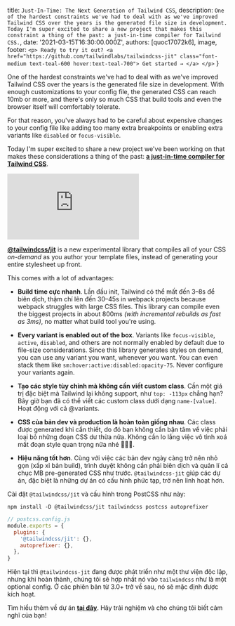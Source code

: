
  title: `Just-In-Time: The Next Generation of Tailwind CSS`,
  description: `One of the hardest constraints we've had to deal with as we've improved Tailwind CSS over the years is the generated file size in development. Today I'm super excited to share a new project that makes this constraint a thing of the past: a just-in-time compiler for Tailwind CSS.`,
  date: '2021-03-15T16:30:00.000Z',
  authors: [quoc17072k6],
  image,
  footer: `
    <p>
      Ready to try it out?
      <a href="https://github.com/tailwindlabs/tailwindcss-jit" class="font-medium text-teal-600 hover:text-teal-700">
        Get started →
      </a>
    </p>
  `
}

One of the hardest constraints we've had to deal with as we've improved Tailwind CSS over the years is the generated file size in development. With enough customizations to your config file, the generated CSS can reach 10mb or more, and there's only so much CSS that build tools and even the browser itself will comfortably tolerate.

For that reason, you've always had to be careful about expensive changes to your config file like adding too many extra breakpoints or enabling extra variants like `disabled` or `focus-visible`.

Today I'm super excited to share a new project we've been working on that makes these considerations a thing of the past: [**a just-in-time compiler for Tailwind CSS**](https://github.com/tailwindlabs/tailwindcss-jit).

<!--more-->

<div className="aspect-w-16 aspect-h-9 my-12">
  <iframe
    src="https://www.youtube.com/embed/3O_3X7InOw8"
    title="Just-In-Time: The Next Generation of Tailwind CSS"
    allow="accelerometer; clipboard-write; encrypted-media; gyroscope; picture-in-picture"
    allowFullScreen
    loading="lazy"
    frameBorder="0"
  ></iframe>
</div>

[**@tailwindcss/jit**](https://github.com/tailwindlabs/tailwindcss-jit) is a new experimental library that compiles all of your CSS _on-demand_ as you author your template files, instead of generating your entire stylesheet up front.

This comes with a lot of advantages:

- **Build time cực nhanh**. Lần đầu init, Tailwind có thể mất đến 3–8s để biên dịch, thậm chí lên đến 30–45s in webpack projects because webpack struggles with large CSS files. This library can compile even the biggest projects in about 800ms _(with incremental rebuilds as fast as 3ms)_, no matter what build tool you're using.

- **Every variant is enabled out of the box**. Variants like `focus-visible`, `active`, `disabled`, and others are not normally enabled by default due to file-size considerations. Since this library generates styles on demand, you can use any variant you want, whenever you want. You can even stack them like `sm:hover:active:disabled:opacity-75`. Never configure your variants again.

- **Tạo các style tùy chỉnh mà không cần viết custom class**. Cần một giá trị đặc biệt mà Tailwind lại không support, như `top: -113px` chẳng hạn? Bây giờ bạn đã có thể viết các custom class dưới dạng `name-[value]`. Hoạt động với cả @variants.

- **CSS của bản dev và production là hoàn toàn giống nhau**.  Các class được generated khi cần thiết, do đó bạn không cần bận tâm về việc phải loại bỏ những đoạn CSS dư thừa nữa. Không cần lo lắng việc vô tình xoá mất đoạn style quan trọng nữa nhé 🤗🤗🤗.

- **Hiệu năng tốt hơn**. Cùng với việc các bản dev ngày càng trở nên nhỏ gọn (xấp xỉ bản build), trình duyệt không cần phải biên dịch và quản lí cả chục MB pre-generated CSS như trước. `@tailwindcss-jit` giúp các dự án, đặc biệt là những dự án có cấu hình phức tạp, trở nên linh hoạt hơn.

Cài đặt `@tailwindcss/jit` và cấu hình trong PostCSS như này:

```shell
npm install -D @tailwindcss/jit tailwindcss postcss autoprefixer
```

```js
// postcss.config.js
module.exports = {
  plugins: {
    '@tailwindcss/jit': {},
    autoprefixer: {},
  },
}
```

Hiện tại thì `@tailwindcss-jit` đang được phát triển như một thư viện độc lập, nhưng khi hoàn thành, chúng tôi sẽ hợp nhất nó vào `tailwindcss` như là một optional config. Ở các phiên bản từ 3.0+ trở về sau, nó sẽ mặc định được kích hoạt.

Tìm hiểu thêm về dự án **[tại đây](https://github.com/tailwindlabs/tailwindcss-jit)**. Hãy trải nghiệm và cho chúng tôi biết cảm nghĩ của bạn!
